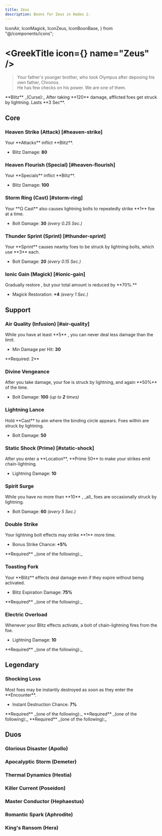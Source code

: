 ```yaml
---
title: Zeus
description: Boons for Zeus in Hades 2.
---
```


  IconAir,
  IconMagick,
  IconZeus,
  IconBoonBase,
} from "@/components/icons";


# <GreekTitle icon={<IconZeus  />} name="Zeus" />

> Your father's younger brother, who took Olympus after deposing his own father, Chronos.\
> He has few checks on his power. We are one of them.

<Box className="mt-4">
  **Blitz** _(Curse):_ After taking **120** damage, afflicted foes get struck by
  lightning. Lasts **3 Sec**.
</Box>

## Core

### Heaven Strike (Attack) [#heaven-strike]

<BoonTest boon={DbBoons.Zeus.heavenStrike}>
Your **Attacks** inflict **Blitz**.

- Blitz Damage: **80**

</BoonTest>

### Heaven Flourish (Special) [#heaven-flourish]

<BoonTest boon={DbBoons.Zeus.heavenFlourish}>
Your **Specials** inflict **Blitz**.

- Blitz Damage: **100**

</BoonTest>

### Storm Ring (Cast) [#storm-ring]

<BoonTest boon={DbBoons.Zeus.stormRing}>
Your **Ω Cast** also causes lightning bolts to repeatedly strike **1** foe at a time.

- Bolt Damage: **30** _(every 0.25 Sec.)_

</BoonTest>

### Thunder Sprint (Sprint) [#thunder-sprint]

<BoonTest boon={DbBoons.Zeus.thunderSprint}>
Your **Sprint** causes nearby foes to be struck by lightning bolts, which use **3** <IconMagick /> each.

- Bolt Damage: **20** _(every 0.15 Sec.)_

</BoonTest>

### Ionic Gain (Magick) [#ionic-gain]

<BoonTest boon={DbBoons.Zeus.ionicGain}>
Gradually restore <IconMagick />, but your total amount is reduced by **70%.**

- Magick Restoration: **+4** _(every 1 Sec.)_

</BoonTest>

## Support

### <TextHighlight type="infusion">Air Quality (Infusion)</TextHighlight> [#air-quality]

<BoonTest boon={DbBoons.Zeus.airQuality}>
While you have at least **5** <IconAir />, you can never deal less damage than the limit.

- Min Damage per Hit: **30**

</BoonTest>

<Callout>
  **Required: 2** <IconAir />
</Callout>

### Divine Vengeance

<BoonTest boon={DbBoons.Zeus.divineVengeance}>
After you take damage, your foe is struck by lightning, and again **50%** of the time.

- Bolt Damage: **100** _(up to **2** times)_

</BoonTest>

### Lightning Lance

<BoonTest boon={DbBoons.Zeus.lightningLance}>
Hold **Cast** to aim where the binding circle appears. Foes within are struck by lightning.

- Bolt Damage: **50**

</BoonTest>

### Static Shock (Prime) [#static-shock]

<BoonTest boon={DbBoons.Zeus.staticShock}>
After you enter a **Location**, **Prime 50** <IconMagick /> to make your strikes emit chain-lightning.

- Lightning Damage: **10**

</BoonTest>

### Spirit Surge

<BoonTest boon={DbBoons.Zeus.spiritSurge}>
While you have no more than **10** <IconMagick />, _all_ foes are occasionally struck by lightning.

- Bolt Damage: **60** _(every 5 Sec.)_

</BoonTest>

### Double Strike

<BoonTest boon={DbBoons.Zeus.doubleStrike}>
Your lightning bolt effects may strike **1** more time.

- Bonus Strike Chance: **+5%**

</BoonTest>

<Callout>
  **Required** _(one of the following):_
  <BoonGrid
    boons={[
      DbBoons.Zeus.heavenStrike,
      DbBoons.Zeus.heavenFlourish,
      DbBoons.Zeus.stormRing,
      DbBoons.Zeus.thunderSprint,
      DbBoons.Zeus.spiritSurge,
      DbBoons.Zeus.divineVengeance,
      DbBoons.Zeus.lightningLance,
    ]}
  />
</Callout>

### Toasting Fork

<BoonTest boon={DbBoons.Zeus.toastingFork}>
Your **Blitz** effects deal damage even if they expire without being activated.

- Blitz Expiration Damage: **75%**

</BoonTest>

<Callout>
  **Required** _(one of the following):_
  <BoonGrid boons={[DbBoons.Zeus.heavenStrike, DbBoons.Zeus.heavenFlourish]} />
</Callout>

### Electric Overload

<BoonTest boon={DbBoons.Zeus.electricOverload}>
Whenever your Blitz effects activate, a bolt of chain-lightning fires from the foe.

- Lightning Damage: **10**

</BoonTest>

<Callout>
  **Required** _(one of the following):_
  <BoonGrid boons={[DbBoons.Zeus.heavenStrike, DbBoons.Zeus.heavenFlourish]} />
</Callout>

## <TextHighlight type="legendary">Legendary</TextHighlight>

### <TextHighlight type="legendary">Shocking Loss</TextHighlight>

<BoonTest boon={DbBoons.Zeus.shockingLoss}>
Most foes may be instantly destroyed as soon as they enter the **Encounter**.

- Instant Destruction Chance: **7%**

</BoonTest>

<Callout>
  **Required** _(one of the following):_
  <BoonGrid
    boons={[
      DbBoons.Zeus.heavenStrike,
      DbBoons.Zeus.heavenFlourish,
      DbBoons.Zeus.stormRing,
      DbBoons.Zeus.thunderSprint,
      DbBoons.Zeus.ionicGain,
    ]}
  />
</Callout>

<Callout>
  **Required** _(one of the following):_
  <BoonGrid boons={[DbBoons.Zeus.doubleStrike, DbBoons.Zeus.toastingFork]} />
</Callout>

<Callout>
  **Required** _(one of the following):_
  <BoonGrid boons={[DbBoons.Zeus.staticShock, DbBoons.Zeus.electricOverload]} />
</Callout>

## <TextHighlight type="duo">Duos</TextHighlight>

### <TextHighlight type="duo">Glorious Disaster</TextHighlight> (Apollo)

<GloriousDisaster />

### <TextHighlight type="duo">Apocalyptic Storm</TextHighlight> (Demeter)

<ApocalypticStorm />

### <TextHighlight type="duo">Thermal Dynamics</TextHighlight> (Hestia)

<ThermalDynamics />

### <TextHighlight type="duo">Killer Current</TextHighlight> (Poseidon)

<KillerCurrent />

### <TextHighlight type="duo">Master Conductor</TextHighlight> (Hephaestus)

<MasterConductor />

### <TextHighlight type="duo">Romantic Spark</TextHighlight> (Aphrodite)

<RomanticSpark />

### <TextHighlight type="duo">King's Ransom</TextHighlight> (Hera)

<KingsRansom />
